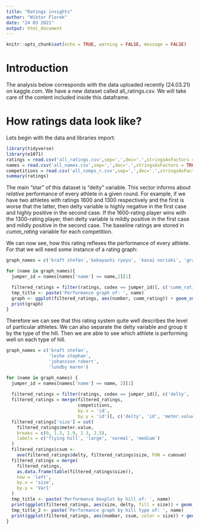 ```yaml
---
title: "Ratings insights"
author: "Wiktor Florek"
date: "24 03 2021"
output: html_document
---
```


```r
knitr::opts_chunk$set(echo = TRUE, warning = FALSE, message = FALSE)
```

# Introduction

The analysis below corresponds with the data uploaded recently (24.03.21) on kaggle.com. We have a new dataset called all_ratings.csv. We will take care of the content included inside this dataframe.

# How ratings data look like?

Lets begin with the data and libraries import:

```r
library(tidyverse)
library(e1071)
ratings = read.csv('all_ratings.csv',sep=',',dec='.',stringsAsFactors = TRUE)
names = read.csv('all_names.csv',sep=',',dec='.',stringsAsFactors = TRUE)
competitions = read.csv('all_comps_r.csv',sep=',',dec='.',stringsAsFactors = TRUE)
summary(ratings)
```

The main "star" of this dataset is "delty" variable. This vector informs about *relative* performance of every athlete in a given round. For example, if we have two athletes with ratings 1600 and 1300 respectively and the first is worse that the latter, then delty variable is highly negative in the first case and highly positive in the second case. If the 1600-rating player wins with the 1300-rating player, then delty variable is mildly positive in the first case and mildly positive in the second case. The baseline ratings are stored in *cumm_rating* variable for each competition. 

We can now see, how this rating reflexes the performance of every athlete. For that we will need some instance of a rating graph:

```r
graph_names = c('kraft stefan','kobayashi ryoyu', 'kasai noriaki', 'granerud halvor egner')

for (name in graph_names){
  jumper_id = names[names['name'] == name,2][1]

  filtered_ratings = filter(ratings, codex == jumper_id)[, c('cumm_rating', 'id', 'number')]
  tmp_title <- paste('Performance graph of: ', name)
  graph <- ggplot(filtered_ratings, aes(number, cumm_rating)) + geom_smooth() + geom_line() + labs(title=tmp_title) + xlim(0,2110) + ylim(600,2000)
  print(graph)
}
```

Therefore we can see that this rating system quite well describes the level of particular athletes. We can also separate the delty variable and group it by the type of the hill. Then we are able to see which athlete is performing well on each type of hill.

```r
graph_names = c('kraft stefan',
                'leihe stephan',
                'johansson robert',
                'lundby maren')

for (name in graph_names) {
  jumper_id = names[names['name'] == name, 2][1]
  
  filtered_ratings = filter(ratings, codex == jumper_id)[, c('delty', 'id', 'number')]
  filtered_ratings = merge(filtered_ratings,
                           competitions,
                           by.x = 'id',
                           by.y = 'id')[, c('delty', 'id', 'meter.value', 'number')]
  filtered_ratings['size'] = cut(
    filtered_ratings$meter.value,
    breaks = c(0, 1.3, 1.9, 2.3, 2.5),
    labels = c('flying hill', 'large', 'normal', 'medium')
  )
  filtered_ratings$csum <-
    ave(filtered_ratings$delty, filtered_ratings$size, FUN = cumsum)
  filtered_ratings = merge(
    filtered_ratings,
    as.data.frame(table(filtered_ratings$size)),
    how = 'left',
    by.x = 'size',
    by.y = 'Var1'
  )
  tmp_title <- paste('Performance boxplot by hill of: ', name)
  print(ggplot(filtered_ratings, aes(size, delty, fill = size)) + geom_boxplot() + ylim(-20, 20) + labs(title=tmp_title))
  tmp_title_2 <- paste('Performance graph by hill type of: ', name)
  print(ggplot(filtered_ratings, aes(number, csum, color = size)) + geom_smooth() + geom_line() + labs(title=tmp_title_2)+ xlim(0,2110) + ylim(-500,1000))
}
```

